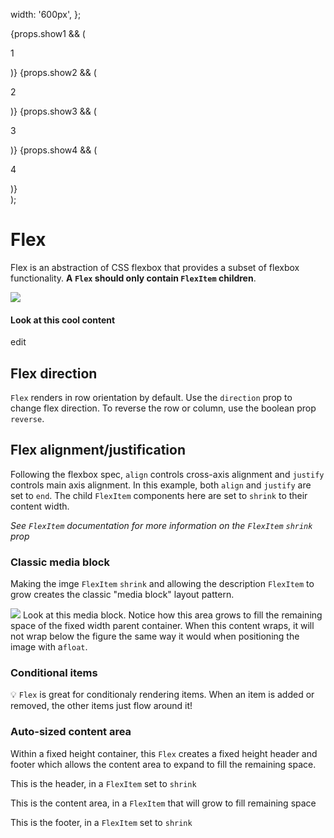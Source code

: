 

  width: '600px',
};

  <div style={parentStyle} className="debug--flex fontSize--xl fontWeight--bold">
    <Flex>
      {props.show1 && (
        <FlexItem shrink>
          <p>1</p>
        </FlexItem>
      )}
      {props.show2 && (
        <FlexItem>
          <p>2</p>
        </FlexItem>
      )}
      {props.show3 && (
        <FlexItem shrink>
          <p>3</p>
        </FlexItem>
      )}
      {props.show4 && (
        <FlexItem shrink>
          <p>4</p>
        </FlexItem>
      )}
    </Flex>
  </div>
);

<Meta title="Components|Layout/Flex" decorators={[withKnobs]} component={Flex} />

# Flex

Flex is an abstraction of CSS flexbox that provides a subset of flexbox functionality. **A `Flex` should only contain `FlexItem` children**.

<Story name="Knobs">
  <div style={parentStyle} className="debug--flex">
    <Flex
      direction={radios(
        'direction',
        {
          row: 'row',
          column: 'column',
        },
        'row'
      )}
      justify={radios('justify', {
        end: 'end',
        center: 'center',
        spaceBetween: 'spaceBetween',
        spaceAround: 'spaceAround',
      })}
      align={radios('align', {
        start: 'start',
        end: 'end',
        center: 'center',
        stretch: 'stretch',
      })}
      noGutters={boolean('noGutters', false)}
      reverse={boolean('reverse', false)}
    >
      <FlexItem shrink>
        <img src="https://place-hold.it/40x40/a02385/fff&text=IMG" />
      </FlexItem>
      <FlexItem shrink>
        <h4>Look at this cool content</h4>
      </FlexItem>
      <FlexItem shrink>
        <p className="color--link">edit</p>
      </FlexItem>
    </Flex>
  </div>
</Story>

## Flex direction
`Flex` renders in row orientation by default. Use the `direction` prop to change flex direction. To reverse the row or column, use the boolean prop `reverse`.

## Flex alignment/justification
Following the flexbox spec, `align` controls cross-axis alignment and `justify` controls main axis alignment. In this example, both `align` and `justify` are set to `end`. The child
`FlexItem` components here are set to `shrink` to their content width.

_See `FlexItem` documentation for more information on the `FlexItem` `shrink` prop_

<Props of={Flex} />


### Classic media block
Making the imge `FlexItem` `shrink` and allowing the description `FlexItem` to grow creates the classic "media block" layout pattern.

<Preview>
  <Story name="Classic media block">
    <div style={parentStyle} className="debug--flex">
      <Flex>
        <FlexItem shrink>
          <img src="https://place-hold.it/40x40/a02385/fff&text=:)" />
        </FlexItem>
        <FlexItem>
          Look at this media block. Notice how this area grows to fill the remaining
          space of the fixed width parent container. When this content wraps, it will
          not wrap below the figure the same way it would when positioning the image
          with a<code>float</code>.
        </FlexItem>
      </Flex>
    </div>
  </Story>
</Preview>

### Conditional items
💡 `Flex` is great for conditionaly rendering items. 
When an item is added or removed, the other items just flow around it!

<Preview>
  <Story name="Conditional items">
    <ConditionalItemsExample
      show1={boolean('Render item 1', true)}
      show2={boolean('Render item 2', true)}
      show3={boolean('Render item 3', false)}
      show4={boolean('Render item 4', true)}
    />
  </Story>
</Preview>

### Auto-sized content area
Within a fixed height container, this `Flex` creates a fixed height 
header and footer which allows the content area to expand to fill the remaining space.

<Preview>
  <Story name="Auto-sized content area">
    <div style={{ height: '300px' }} className="debug--flex">
      <Flex direction="column">
        <FlexItem shrink>
          <p>
            This is the header, in a <code>FlexItem</code> set to <code>shrink</code>
          </p>
        </FlexItem>
        <FlexItem>
          <p>
            This is the content area, in a <code>FlexItem</code> that will grow to fill
            remaining space
          </p>
        </FlexItem>
        <FlexItem shrink>
          <p>
            This is the footer, in a <code>FlexItem</code> set to <code>shrink</code>
          </p>
        </FlexItem>
      </Flex>
    </div>
  </Story>
</Preview>